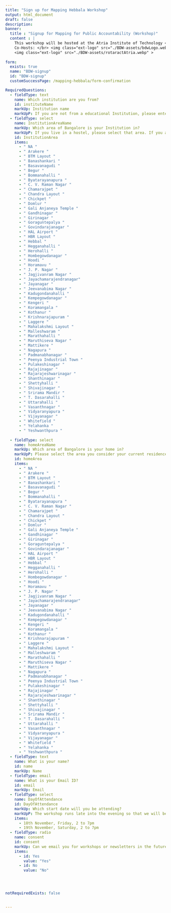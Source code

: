 ```yaml
--- 
title: "Sign up for Mapping Hebbala Workshop"
output: html_document
draft: false 
description:
banner:
  title : "Signup for Mapping for Public Accountability (Workshop)"
  content : |
    This workshop will be hosted at the Atria Institute of Technology </br>
    Co-Hosts: </br> <img class="ext-logo" src="./BDW-assets/bdwLogo.webp" >
    <img class="ext-logo" src="./BDW-assets/rotaractAtria.webp" >
    
form:  
  exists: true
  name: "BDW-signup"
  id: "BDW-signup"
  customSuccessPage: /mapping-hebbala/form-confirmation

RequiredQuestions:
  - fieldType: text
    name: Which institution are you from?
    id: instituteName
    markUp: Institution name
    markUpP: If you are not from a educational Institution, please enter 'NA'
  - fieldType: select
    name: InstitutionAreaName
    markUp: Which area of Bangalore is your Institution in?
    markUpP: If you live in a hostel, please select that area. If you are not from an institution, please select 'NA'
    id: InstitutionArea 
    items:
      - " NA "
      - " Arakere "
      - " BTM Layout "
      - " Banashankari "
      - " Basavanagudi "
      - " Begur "
      - " Bommanahalli "
      - " Byatarayanapura "
      - " C. V. Raman Nagar "
      - " Chamarajpet "
      - " Chandra Layout "
      - " Chickpet "
      - " Domlur "
      - " Gali Anjaneya Temple "
      - " Gandhinagar "
      - " Girinagar "
      - " Goraguntepalya "
      - " Govindarajanagar "
      - " HAL Airport "
      - " HBR Layout "
      - " Hebbal "
      - " Hegganahalli "
      - " Herohalli "
      - " Hombegowdanagar "
      - " Hoodi "
      - " Horamavu "
      - " J. P. Nagar "
      - " Jagjivanram Nagar "
      - " Jayachamarajendranagar"
      - " Jayanagar "
      - " Jeevanabima Nagar "
      - " Kadugondanahalli "
      - " Kempegowdanagar "
      - " Kengeri "
      - " Koramangala "
      - " Kothanur "
      - " Krishnarajapuram "
      - " Laggere "
      - " Mahalakshmi Layout "
      - " Malleshwaram "
      - " Marathahalli "
      - " Maruthiseva Nagar "
      - " Mattikere "
      - " Nagapura "
      - " Padmanabhanagar "
      - " Peenya Industrial Town "
      - " Pulakeshinagar "
      - " Rajajinagar "
      - " Rajarajeshwarinagar "
      - " Shanthinagar "
      - " Shettyhalli "
      - " Shivajinagar "
      - " Srirama Mandir "
      - " T. Dasarahalli "
      - " Uttarahalli "
      - " Vasanthnagar "
      - " Vidyaranyapura "
      - " Vijayanagar "
      - " Whitefield "
      - " Yelahanka "
      - " Yeshwanthpura "
      
  - fieldType: select
    name: homeAreaName
    markUp: Which area of Bangalore is your home in?
    markUpP: Please select the area you consider your current residence. This is to get an idea of what other regions we can map and run workshops in. Please select 'NA' if you do not want to provide this detail.
    id: homeArea 
    items:
      - " NA "
      - " Arakere "
      - " BTM Layout "
      - " Banashankari "
      - " Basavanagudi "
      - " Begur "
      - " Bommanahalli "
      - " Byatarayanapura "
      - " C. V. Raman Nagar "
      - " Chamarajpet "
      - " Chandra Layout "
      - " Chickpet "
      - " Domlur "
      - " Gali Anjaneya Temple "
      - " Gandhinagar "
      - " Girinagar "
      - " Goraguntepalya "
      - " Govindarajanagar "
      - " HAL Airport "
      - " HBR Layout "
      - " Hebbal "
      - " Hegganahalli "
      - " Herohalli "
      - " Hombegowdanagar "
      - " Hoodi "
      - " Horamavu "
      - " J. P. Nagar "
      - " Jagjivanram Nagar "
      - " Jayachamarajendranagar"
      - " Jayanagar "
      - " Jeevanabima Nagar "
      - " Kadugondanahalli "
      - " Kempegowdanagar "
      - " Kengeri "
      - " Koramangala "
      - " Kothanur "
      - " Krishnarajapuram "
      - " Laggere "
      - " Mahalakshmi Layout "
      - " Malleshwaram "
      - " Marathahalli "
      - " Maruthiseva Nagar "
      - " Mattikere "
      - " Nagapura "
      - " Padmanabhanagar "
      - " Peenya Industrial Town "
      - " Pulakeshinagar "
      - " Rajajinagar "
      - " Rajarajeshwarinagar "
      - " Shanthinagar "
      - " Shettyhalli "
      - " Shivajinagar "
      - " Srirama Mandir "
      - " T. Dasarahalli "
      - " Uttarahalli "
      - " Vasanthnagar "
      - " Vidyaranyapura "
      - " Vijayanagar "
      - " Whitefield "
      - " Yelahanka "
      - " Yeshwanthpura "
  - fieldType: text
    name: What is your name?
    id: name
    markUp: Name
  - fieldType: email
    name: What is your Email ID?
    id: email
    markUp: Email
  - fieldType: select
    name: DayOfAttendance
    id: DayOfAttendance
    markUp: Which start date will you be attending?
    markUpP: The workshop runs late into the evening so that we will be able to map dark areas under the flyover
    items: 
      - 18th November, Friday, 2 to 7pm
      - 19th November, Saturday, 2 to 7pm
  - fieldType: radio
    name: consent
    id: consent
    markUp: Can we email you for workshops or newsletters in the future?
    items: 
      - id: Yes
        value: "Yes"
      - id: No
        value: "No"
        



notRequiredExists: false  

  
---
```




